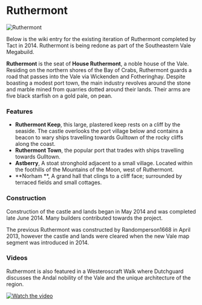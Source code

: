 

# Ruthermont

<Image
  src="https://cdn.sanity.io/images/1as7cn02/production/b8b00bd214338b8c0a8451f6b388c00c3204caed-1920x1080.png?w=976&h=350&fit=crop&crop=center&auto=format"
  alt="Ruthermont"
  width={976}
  height={350}
/>

<ProjectDetails
  floatRight
  region="Vale"
  house="House Ruthermont"
  type="Castle"
  status="Redo In Progress"
  warp="/warp ruthermont"
  projectLead="Emoticone11 (fmrly Tact327)"
  dateStarted="August 16, 2022"
  dateCompleted="Invalid Date"
/>

Below is the wiki entry for the existing iteration of Ruthermont completed by Tact in 2014. Ruthermont is being redone as part of the Southeastern Vale Megabuild.

**Ruthermont** is the seat of **House Ruthermont**, a noble house of the Vale. Residing on the northern shores of the Bay of Crabs, Ruthermont guards a road that passes into the Vale via Wickenden and Fotheringhay. Despite boasting a modest port town, the main industry revolves around the stone and marble mined from quarries dotted around their lands. Their arms are five black starfish on a gold pale, on pean.

### Features

- **Ruthermont Keep**, this large, plastered keep rests on a cliff by the seaside. The castle overlooks the port village below and contains a beacon to wary ships travelling towards Gulltown of the rocky cliffs along the coast.
- **Ruthermont Town**, the popular port that trades with ships travelling towards Gulltown.
- **Astberry**, A stoat stronghold adjacent to a small village. Located within the foothills of the Mountains of the Moon, west of Ruthermont.
- **Norham **, A grand hall that clings to a cliff face; surrounded by terraced fields and small cottages.

### Construction

Construction of the castle and lands began in May 2014 and was completed late June 2014. Many builders contributed towards the project.

The previous Ruthermont was constructed by Randomperson1668 in April 2013, however the castle and lands were cleared when the new Vale map segment was introduced in 2014.

### Videos

Ruthermont is also featured in a Westeroscraft Walk where Dutchguard discusses the Andal nobility of the Vale and the unique architecture of the region.

[![Watch the video](https://img.youtube.com/vi/Pa0ZnVqiP9k/0.jpg)](https://www.youtube.com/embed/Pa0ZnVqiP9k)
